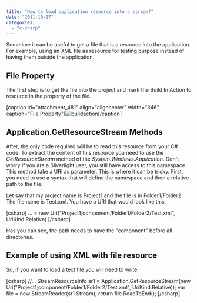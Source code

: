 ```yaml
---
title: "How to load application resource into a stream?"
date: "2011-10-17"
categories: 
  - "c-sharp"
---
```


Sometime it can be useful to get a file that is a resource into the application. For example, using an XML file as resource for testing purpose instead of having them outside the application.

## File Property

The first step is to get the file into the project and mark the Build In Action to resource in the property of the file.

\[caption id="attachment\_481" align="aligncenter" width="346" caption="File Property"\][![](http://patrickdesjardins.com/blog/wp-content/uploads/2011/09/buildaction.png "buildaction")](http://patrickdesjardins.com/blog/how-to-load-application-resource-into-a-stream/buildaction)\[/caption\]

## Application.GetResourceStream Methods

After, the only code required will be to read this resource from your C# code. To extract the content of this resource you need to use the _GetResourceStream_ method of the _System.Windows.Application_. Don't worry if you are a Silverlight user, you still have access to this namespace. This method take a URI as parameter. This is where it can be tricky. First, you need to use a syntax that will define the namespace and then a relative path to the file.

Let say that my project name is Project1 and the file is in Folder1/Folder2. The file name is Test.xml. You have a URI that would look like this.

\[csharp\] ... = new Uri("Project1;component/Folder1/Folder2/Test.xml", UriKind.Relative) \[/csharp\]

Has you can see, the path needs to have the "component" before all directories.

## Example of using XML with file resource

So, if you want to load a text file you will need to write:

\[csharp\] //... StreamResourceInfo sr1 = Application.GetResourceStream(new Uri("Project1;component/Folder1/Folder2/Test.xml", UriKind.Relative)); var file = new StreamReader(sr1.Stream); return file.ReadToEnd(); \[/csharp\]
